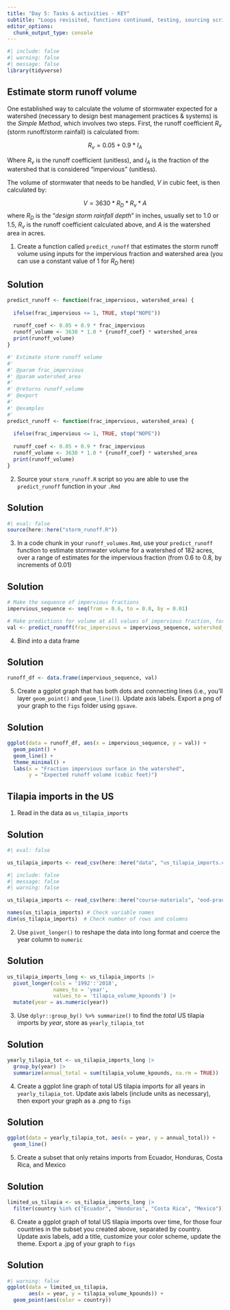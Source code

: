 ```yaml
---
title: "Day 5: Tasks & activities - KEY"
subtitle: "Loops revisited, functions continued, testing, sourcing scripts, working on your R package"
editor_options: 
  chunk_output_type: console
---
```


```r
#| include: false
#| warning: false
#| message: false
library(tidyverse)
```

## Estimate storm runoff volume

One established way to calculate the volume of stormwater expected for a watershed (necessary to design best management practices & systems) is the *Simple Method*, which involves two steps. First, the runoff coefficient $R_v$ (storm runoff/storm rainfall) is calculated from: 

$$R_v = 0.05 + 0.9 * I_A$$ 

Where $R_v$ is the runoff coefficient (unitless), and $I_A$ is the fraction of the watershed that is considered "impervious" (unitless).

The volume of stormwater that needs to be handled, $V$ in cubic feet, is then calculated by: 

$$V=3630 * R_D * R_v * A$$
where $R_D$ is the "*design storm rainfall depth*" in inches, usually set to 1.0 or 1.5, $R_v$ is the runoff coefficient calculated above, and $A$ is the watershed area in acres. 

1. Create a function called `predict_runoff` that estimates the storm runoff volume using inputs for the impervious fraction and watershed area (you can use a constant value of 1 for $R_D$ here)

::: {.callout-important}
## Solution
```r
predict_runoff <- function(frac_impervious, watershed_area) {
  
  ifelse(frac_impervious <= 1, TRUE, stop("NOPE"))
  
  runoff_coef <- 0.05 + 0.9 * frac_impervious
  runoff_volume <- 3630 * 1.0 * {runoff_coef} * watershed_area
  print(runoff_volume)
}
```


```r
#' Estimate storm runoff volume
#'
#' @param frac_impervious 
#' @param watershed_area 
#'
#' @returns runoff_volume
#' @export
#'
#' @examples
#' 
predict_runoff <- function(frac_impervious, watershed_area) {
  
  ifelse(frac_impervious <= 1, TRUE, stop("NOPE"))
  
  runoff_coef <- 0.05 + 0.9 * frac_impervious
  runoff_volume <- 3630 * 1.0 * {runoff_coef} * watershed_area
  print(runoff_volume)
}
```

:::

2. Source your `storm_runoff.R` script so you are able to use the `predict_runoff` function in your `.Rmd`

::: {.callout-important}
## Solution

```r
#| eval: false
source(here::here("storm_runoff.R"))
```
:::

3. In a code chunk in your `runoff_volumes.Rmd`, use your `predict_runoff` function to estimate stormwater volume for a watershed of 182 acres, over a range of estimates for the impervious fraction (from 0.6 to 0.8, by increments of 0.01)

::: {.callout-important}
## Solution
```r
# Make the sequence of impervious fractions
impervious_sequence <- seq(from = 0.6, to = 0.8, by = 0.01)

# Make predictions for volume at all values of impervious fraction, for watershed area = 182
val <- predict_runoff(frac_impervious = impervious_sequence, watershed_area = 182)
```
:::

4. Bind into a data frame

::: {.callout-important}
## Solution
```r
runoff_df <- data.frame(impervious_sequence, val)
```
:::

5. Create a ggplot graph that has both dots and connecting lines (i.e., you'll layer `geom_point()` and `geom_line()`). Update axis labels. Export a png of your graph to the `figs` folder using `ggsave`.

::: {.callout-important}
## Solution
```r
ggplot(data = runoff_df, aes(x = impervious_sequence, y = val)) +
  geom_point() +
  geom_line() +
  theme_minimal() +
  labs(x = "Fraction impervious surface in the watershed",
       y = "Expected runoff volume (cubic feet)")
```
:::


## Tilapia imports in the US

1. Read in the data as `us_tilapia_imports` 

::: {.callout-important}
## Solution
```r
#| eval: false

us_tilapia_imports <- read_csv(here::here("data", "us_tilapia_imports.csv"))
```

```r
#| include: false
#| message: false
#| warning: false

us_tilapia_imports <- read_csv(here::here("course-materials", "eod-practice", "data", "us_tilapia_imports.csv"))
```

```r
names(us_tilapia_imports) # Check variable names
dim(us_tilapia_imports)  # Check number of rows and columns
```
:::

2. Use `pivot_longer()` to reshape the data into long format and coerce the year column to `numeric`

::: {.callout-important}
## Solution
```r
us_tilapia_imports_long <- us_tilapia_imports |> 
  pivot_longer(cols = '1992':'2018', 
               names_to = 'year', 
               values_to = 'tilapia_volume_kpounds') |> 
  mutate(year = as.numeric(year))
```
:::

3. Use `dplyr::group_by() %>% summarize()` to find the *total* US tilapia imports by *year*, store as `yearly_tilapia_tot`

::: {.callout-important}
## Solution
```r
yearly_tilapia_tot <- us_tilapia_imports_long |>  
  group_by(year) |> 
  summarize(annual_total = sum(tilapia_volume_kpounds, na.rm = TRUE))
```
:::

4. Create a ggplot line graph of total US tilapia imports for all years in `yearly_tilapia_tot`. Update axis labels (include units as necessary), then export your graph as a .png to `figs`

::: {.callout-important}
## Solution
```r
ggplot(data = yearly_tilapia_tot, aes(x = year, y = annual_total)) +
  geom_line()
```
:::

5. Create a subset that only retains imports from Ecuador, Honduras, Costa Rica, and Mexico

::: {.callout-important}
## Solution
```r
limited_us_tilapia <- us_tilapia_imports_long |> 
  filter(country %in% c("Ecuador", "Honduras", "Costa Rica", "Mexico"))
```
:::

6. Create a ggplot graph of total US tilapia imports over time, for those four countries in the subset you created above, separated by country. Update axis labels, add a title, customize your color scheme, update the theme. Export a .jpg of your graph to `figs`

::: {.callout-important}
## Solution
```r
#| warning: false
ggplot(data = limited_us_tilapia, 
       aes(x = year, y = tilapia_volume_kpounds)) +
  geom_point(aes(color = country))
```
:::
